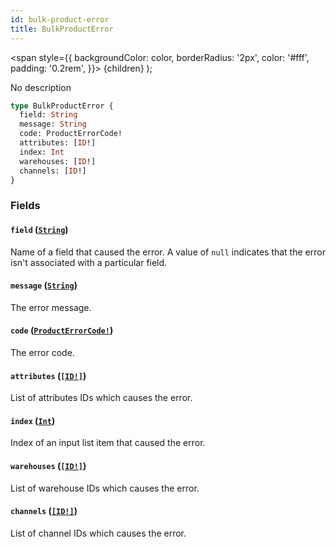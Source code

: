 ```yaml
---
id: bulk-product-error
title: BulkProductError
---
```


<span
style={{
      backgroundColor: color,
      borderRadius: '2px',
      color: '#fff',
      padding: '0.2rem',
    }}>
{children}
</span>
);

No description

```graphql
type BulkProductError {
  field: String
  message: String
  code: ProductErrorCode!
  attributes: [ID!]
  index: Int
  warehouses: [ID!]
  channels: [ID!]
}
```

### Fields

#### `field` ([`String`](/api-reference/scalars/string.mdx))

Name of a field that caused the error. A value of `null` indicates that the error isn't associated with a particular field.

#### `message` ([`String`](/api-reference/scalars/string.mdx))

The error message.

#### `code` ([`ProductErrorCode!`](/api-reference/enums/product-error-code.mdx))

The error code.

#### `attributes` ([`[ID!]`](/api-reference/scalars/id.mdx))

List of attributes IDs which causes the error.

#### `index` ([`Int`](/api-reference/scalars/int.mdx))

Index of an input list item that caused the error.

#### `warehouses` ([`[ID!]`](/api-reference/scalars/id.mdx))

List of warehouse IDs which causes the error.

#### `channels` ([`[ID!]`](/api-reference/scalars/id.mdx))

List of channel IDs which causes the error.
